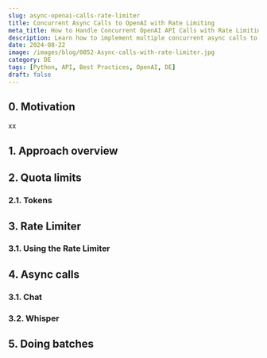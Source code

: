 ```yaml
---
slug: async-openai-calls-rate-limiter
title: Concurrent Async Calls to OpenAI with Rate Limiting
meta_title: How to Handle Concurrent OpenAI API Calls with Rate Limiting
description: Learn how to implement multiple concurrent async calls to the OpenAI API while managing quota limits effectively using a rate limiter in Python. This guide covers best practices for API management in data engineering.
date: 2024-08-22
image: /images/blog/0052-Async-calls-with-rate-limiter.jpg
category: DE
tags: [Python, API, Best Practices, OpenAI, DE]
draft: false
---
```


## 0. Motivation

xx

## 1. Approach overview

## 2. Quota limits

### 2.1. Tokens

## 3. Rate Limiter

### 3.1. Using the Rate Limiter

## 4. Async calls

### 3.1. Chat

### 3.2. Whisper

## 5. Doing batches
